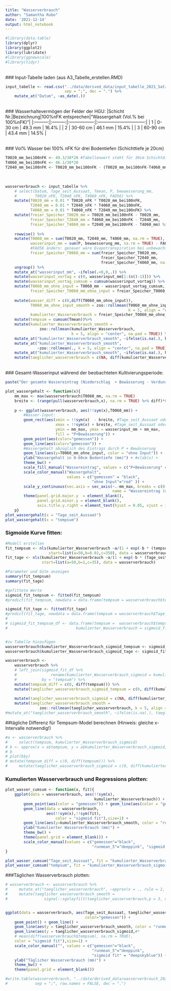 ```yaml
---
title: "Wasserverbrauch"
author: "Samantha Rubo"
date: '2021-12-14'
output: html_notebook
---
```


```r
#library(data.table)
library(dplyr)
library(ggplot2)
library(lubridate)
#library(ggnewscale)
#library(tidyr)
```
\
### Input-Tabelle laden (aus A3_Tabelle_erstellen.RMD)
```r
input_tabelle <- read.csv("../data/derived_data/input_tabelle_2021_Satz1.csv", 
                          sep = ";", dec = ".") %>%
    mutate_at("Datum", ~as_date(.))
```

\
### Wasserhaltevermögen der Felder der HGU:
|Schicht Nr.|Bezeichnung|100%nFK entsprechen|"Wassergehalt (Vol.% bei 100%nFK)"|
|:---------:|:---------:|:-----------------:|:--------------------------------:|
|   1       |	0-30 cm	|       49.3 mm     |	            16.4%              |
|   2       |  30-60 cm |       46.1 mm     |	            15.4%              |
|   3       |  60-90 cm |       43.4 mm     |               14.5%              |

\
### Vol% Wasser bei 100% nFK für drei Bodentiefen (Schichttiefe je 20cm)
```r
T0020_mm_bei100nFK <- 49.3/30*20 #Tabellenwert steht für 30cm Schichtdicke. Umrechnen auf 20cm.
T4060_mm_bei100nFK <- 46.1/30*20
T2040_mm_bei100nFK <- T0020_mm_bei100nFK - (T0020_mm_bei100nFK-T4060_mm_bei100nFK)/2
```
\
```r
wasserverbrauch <- input_tabelle %>%
    # select(Datum, Tage_seit_Aussaat, Tmean, P, bewaesserung_mm, 
    #        T0020_nFK, T2040_nFK, T4060_nFK, FAO56) %>%
    mutate(T0020_mm = 0.01 * T0020_nFK * T0020_mm_bei100nFK,
           T2040_mm = 0.01 * T2040_nFK * T4060_mm_bei100nFK,
           T4060_mm = 0.01 * T4060_nFK * T2040_mm_bei100nFK) %>%
    mutate(freier_Speicher_T0020_mm = T0020_mm_bei100nFK - T0020_mm,
           freier_Speicher_T2040_mm = T4060_mm_bei100nFK - T2040_mm,
           freier_Speicher_T4060_mm = T2040_mm_bei100nFK - T4060_mm) %>% 
    
    rowwise() %>%
    mutate(T0060_mm = sum(T0020_mm, T2040_mm, T4060_mm, na.rm = TRUE),
           wasserinput_mm = sum(P, bewaesserung_mm, na.rm = TRUE) - FAO56, 
           #FAO56 ändern: genauer wäre Evapotranspiration bei unbewachsenem Boden
           freier_Speicher_T0060_mm = sum(freier_Speicher_T0020_mm,
                                          freier_Speicher_T2040_mm,
                                          freier_Speicher_T4060_mm, na.rm = TRUE)) %>% 
    ungroup() %>%
    mutate_at("wasserinput_mm", ~ifelse(.<0,0,.)) %>%
    mutate(wasserinput_vortag = c(0, wasserinput_mm[1:(n()-1)])) %>%
    mutate(wasserinput_vortag_cumsum = cumsum(wasserinput_vortag)) %>% ##cumsum
    mutate(T0060_mm_ohne_input = T0060_mm - wasserinput_vortag_cumsum,
           freier_Speicher_T0060_mm_ohne_input = freier_Speicher_T0060_mm + wasserinput_vortag_cumsum) %>%
    
    mutate(wasser_diff = c(0,diff(T0060_mm_ohne_input)),
           T0060_mm_ohne_input_smooth = zoo::rollmean(T0060_mm_ohne_input, 
                                                      k = 5, align = "center", na.pad = TRUE),
           kumulierter_Wasserverbrauch = freier_Speicher_T0060_mm_ohne_input - min(freier_Speicher_T0060_mm_ohne_input, na.rm = TRUE)) %>%
    mutate(tempsum = cumsum(Tmean))%>% 
    mutate(kumulierter_Wasserverbrauch_smooth = 
               zoo::rollmean(kumulierter_Wasserverbrauch, 
                             k = 5, align = "center", na.pad = TRUE)) %>%
    mutate_at("kumulierter_Wasserverbrauch_smooth", ~ifelse(is.na(.), kumulierter_Wasserverbrauch,.)) %>%
    mutate_at("kumulierter_Wasserverbrauch_smooth", 
              ~zoo::rollmean(., k = 5, align = "center", na.pad = TRUE)) %>%
    mutate_at("kumulierter_Wasserverbrauch_smooth", ~ifelse(is.na(.), kumulierter_Wasserverbrauch,.)) %>%
    mutate(taeglicher_wasserverbrauch = c(NA, diff(kumulierter_Wasserverbrauch_smooth)))
```
\
### Gesamt-Wasserinput während der beobachteten Kultivierungsperiode:
```r
paste("Der gesamte Wassereintrag (Niederschlag  + Bewässerung - Verdunstung) beträgt:",sum(wasserverbrauch$wasserinput_mm, na.rm = TRUE) %>% round(., 2), "mm")
```

```r
plot_wassergehalt <- function(x){
    mm_max <- max(wasserverbrauch$T0060_mm, na.rm = TRUE)
    breite <- (range(pull(wasserverbrauch,x), na.rm = TRUE) %>% diff)*0.008
    
    p <- ggplot(wasserverbrauch, aes(!!sym(x),T0060_mm)) +
        #Wasser-Input:
        geom_rect(aes(xmin = !!sym(x)  - breite, #Tage_seit_Aussaat oder tempsum
                      xmax = !!sym(x) + breite, #Tage_seit_Aussaat oder tempsum
                      ymin = mm_max, ymax = wasserinput_mm + mm_max,
                      fill = "P+Bewässerung")) +
        geom_point(aes(color="gemessen")) + 
        geom_line(aes(color="gemessen")) + 
        #Wassergehalt abzüglich des Eintrags durch P + Bewässerung
        geom_line(aes(y=T0060_mm_ohne_input, color = "ohne Input")) +
        ylab("Wassergehalt in 0-60cm Bodentiefe (mm)") + #xlab(x) +
        theme_bw() + 
        scale_fill_manual("Wassereintrag", values = c("P+Bewässerung" = "lightblue")) + 
        scale_color_manual("Wassergehalt", 
                           values = c("gemessen" = "black",
                                      "ohne Input"="red" )) + 
        scale_y_continuous(sec.axis = sec_axis(~.-mm_max, breaks = c(0,5,10,15), 
                                               name = "Wassereintrag (mm)"))+
        theme(panel.grid.major.y  = element_blank(), 
              panel.grid.minor.y = element_blank(), 
              axis.title.y.right = element_text(hjust = 0.05, vjust = 1)) 
    p}
plot_wassergehalt(x = "Tage_seit_Aussaat")
plot_wassergehalt(x = "tempsum")

```
### Sigmoide Kurve fitten:
```r
#Modell erstellen
fit_tempsum <- nls(kumulierter_Wasserverbrauch ~a/(1 + exp(-b * (tempsum-c))), 
                   start=list(a=50,b=0.01,c=350), data = wasserverbrauch)
fit_tage <- nls(kumulierter_Wasserverbrauch ~a/(1 + exp(-b * (Tage_seit_Aussaat-c))),
                start=list(a=50,b=1,c=35), data = wasserverbrauch)

#Parameter und Güte anzeigen
summary(fit_tempsum)
summary(fit_tage)

#gefittete Werte 
sigmoid_fit_tempsum <- fitted(fit_tempsum) 
#predict(fit_tempsum, newdata = data.frame(tempsum = wasserverbrauch$tempsum))

sigmoid_fit_tage <- fitted(fit_tage) 
#predict(fit_tage, newdata = data.frame(tempsum = wasserverbrauch$Tage_seit_Aussaat))
# 
# sigmoid_fit_tempsum_df <- data.frame(tempsum =  wasserverbrauch$tempsum,
#                              kumulierter_Wasserverbrauch = sigmoid_fit)


#zu Tabelle hinzufügen
wasserverbrauch$kumulierter_Wasserverbrauch_sigmoid_tempsum <- sigmoid_fit_tempsum
wasserverbrauch$kumulierter_Wasserverbrauch_sigmoid_tage <- sigmoid_fit_tage
```

```r
wasserverbrauch <- 
    wasserverbrauch %>% 
    # left_join(sigmoid_fit_df %>% 
    #               rename(kumulierter_Wasserverbrauch_sigmoid = kumulierter_Wasserverbrauch), 
    #           by = "tempsum") %>%
    mutate(tempsum_diff = c(0, diff(tempsum))) %>%
    mutate(taeglicher_wasserverbrauch_sigmoid_tempsum = c(0, diff(kumulierter_Wasserverbrauch_sigmoid_tempsum)) / tempsum_diff) %>%
    
    mutate(taeglicher_wasserverbrauch_sigmoid = c(NA, diff(kumulierter_Wasserverbrauch_sigmoid_tage))) %>%
    mutate(taeglicher_wasserverbrauch_smooth = 
               zoo::rollmean(taeglicher_wasserverbrauch, k = 5, align = "center", na.pad = TRUE)) #%>%
#mutate_at("taeglicher_wasserverbrauch_smooth", ~ifelse(is.na(.), taeglicher_wasserverbrauch,.))

```

##tägliche Differenz für Tempsum-Model berechnen (Hinweis: gleiche x-Intervalle notwendig!)
```r
#a <- wasserverbrauch %>%
#     select(tempsum, kumulierter_Wasserverbrauch_sigmoid)
# b <- approx(x = a$tempsum, y = a$kumulierter_Wasserverbrauch_sigmoid, method = "constant", rule = 1,n = nrow(wasserverbrauch))
# b
# plot(b$y)
# mutate(tempsum_diff = c(0, diff(tempsum))) %>%
#     mutate(taeglicher_wasserverbrauch_sigmoid = c(0, diff(kumulierter_Wasserverbrauch_sigmoid)) - tempsum_diff)


```


### Kumulierten Wasserverbrauch und Regressions plotten:
```r
plot_wasser_cumsum <- function(x, fit){
    ggplot(data = wasserverbrauch, aes(!!sym(x),
                                       kumulierter_Wasserverbrauch)) + 
        geom_point(aes(color = "gemessen")) + geom_line(aes(color = "gemessen")) + 
        geom_line(data = wasserverbrauch,
                  aes(!!sym(x),!!sym(fit),
                      color = "sigmoid fit"),size=1) +
        geom_line(aes(y=kumulierter_Wasserverbrauch_smooth, color = "runmean_5"),size=1) +
        ylab("Kumulierter Wasserverbrauch (mm)") +
        theme_bw() + 
        theme(panel.grid = element_blank()) + 
        scale_color_manual(values = c("gemessen"="black", 
                                      "runmean_5"="deeppink", "sigmoid fit" = "deepskyblue"))
}

plot_wasser_cumsum("Tage_seit_Aussaat", fit = "kumulierter_Wasserverbrauch_sigmoid_tage")
plot_wasser_cumsum("tempsum", fit = "kumulierter_Wasserverbrauch_sigmoid_tempsum")

```

###Täglichen Wasserverbrauch plotten:
```r
# wasserverbrauch <- wasserverbrauch %>%
#     mutate_at("taeglicher_wasserverbrauch", ~approx(x = ., rule = 2, n = n())$y) %>%
#     mutate(taeglicher_wasserverbrauch_smooth = 
#                signal::sgolayfilt(taeglicher_wasserverbrauch,p = 3, n = 21))


ggplot(data = wasserverbrauch, aes(Tage_seit_Aussaat, taeglicher_wasserverbrauch,
                                   color="gemessen")) + 
    geom_point() + geom_line() + 
    geom_line(aes(y = taeglicher_wasserverbrauch_smooth, color = "runmean_5"),size=1) + 
    geom_line(aes(y = taeglicher_wasserverbrauch_sigmoid,#*
    # mean(diff(wasserverbrauch$tempsum), na.rm = TRUE), 
    color = "sigmoid fit"),size=1) + 
    scale_color_manual("", values = c("gemessen"="black", 
                                      "runmean_5"="deeppink", 
                                      "sigmoid fit" = "deepskyblue")) +
    ylab("Täglicher Wasserverbrauch (mm)") + 
    theme_bw() + 
    theme(panel.grid = element_blank())

```

```r
#write.table(wasserverbrauch, "../data/derived_data/wasserverbrauch_2021_Satz1.csv", 
#            sep = ";", row.names = FALSE, dec = ".")
```

